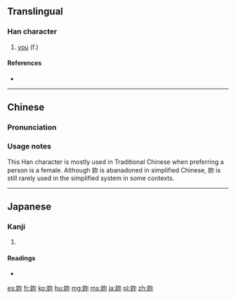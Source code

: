 {{also|你|您}}
==Translingual==

===Han character===
{{Han char|rn=38|rad=女|as=05|sn=8|four=47492|canj=VNF|ids=⿰女尔}}

# [[you]] (f.)

====References====
* {{Han ref|kx=0257.200|dkj=06130|dj=0522.160|hdz=21039.090|uh=59B3|ud=22963|bh=A970|bd=43376}}

----

==Chinese==
{{zh-forms}}

===Pronunciation===
{{zh-pron
|m=nǎi,nǐ
|c=lei5,naai5,nei5
|mc=
|oc=y
|ma=
|cat=pron
}}

===Usage notes===
This Han character is mostly used in Traditional Chinese when preferring a person is a female. Although 妳 is abanadoned in simplified Chinese, 妳 is still rarely used in the simplified system in some contexts.

----

==Japanese==

===Kanji===
{{ja-kanji|grade=|rs=女05}}

# {{defn|lang=ja|sort=女05}}

====Readings====
* {{ja-readings|on=[[だい]] (dai), [[ない]] (nai), [[でい]] (dei), [[じ]] (ji)|kun=[[はは]] (haha)}}

[[es:妳]]
[[fr:妳]]
[[ko:妳]]
[[hu:妳]]
[[mg:妳]]
[[ms:妳]]
[[ja:妳]]
[[pl:妳]]
[[zh:妳]]